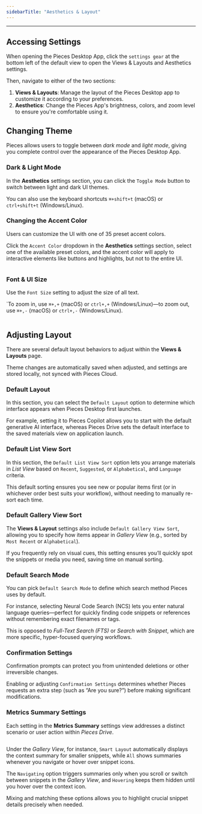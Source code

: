 ```yaml
---
sidebarTitle: "Aesthetics & Layout"
---
```


---

## Accessing Settings

When opening the Pieces Desktop App, click the `settings gear` at the bottom left of the default view to open the Views & Layouts and Aesthetics settings.

Then, navigate to either of the two sections:

1. **Views & Layouts**: Manage the layout of the Pieces Desktop app to customize it according to your preferences.
2. **Aesthetics**: Change the Pieces App's brightness, colors, and zoom level to ensure you're comfortable using it.

## Changing Theme

Pieces allows users to toggle between _dark mode_ and _light mode_, giving you complete control over the appearance of the Pieces Desktop App.

### Dark & Light Mode

In the **Aesthetics** settings section, you can click the `Toggle Mode` button to switch between light and dark UI themes.

You can also use the keyboard shortcuts `⌘+shift+t` (macOS) or `ctrl+shift+t` (Windows/Linux).

### Changing the Accent Color

Users can customize the UI with one of 35 preset accent colors.

Click the `Accent Color` dropdown in the **Aesthetics** settings section, select one of the available preset colors, and the accent color will apply to interactive elements like buttons and highlights, but not to the entire UI.

<img
  className="mx-auto"
/>

### Font & UI Size

Use the `Font Size` setting to adjust the size of all text.

\`To zoom in, use `⌘+,+` (macOS) or `ctrl+,+` (Windows/Linux)—to zoom out, use `⌘+,-` (macOS) or `ctrl+,-` (Windows/Linux).

<img
  className="mx-auto"
/>

## Adjusting Layout

There are several default layout behaviors to adjust within the **Views & Layouts** page.

<tip>
  Theme changes are automatically saved when adjusted, and settings are stored locally, not synced with Pieces Cloud.
</tip>

### Default Layout

In this section, you can select the `Default Layout` option to determine which interface appears when Pieces Desktop first launches.

For example, setting it to Pieces Copilot allows you to start with the default generative AI interface, whereas Pieces Drive sets the default interface to the saved materials view on application launch.

### Default List View Sort

In this section, the `Default List View Sort` option lets you arrange materials in _List View_ based on `Recent`, `Suggested`, or `Alphabetical`, and `Language` criteria.

This default sorting ensures you see new or popular items first (or in whichever order best suits your workflow), without needing to manually re-sort each time.

### Default Gallery View Sort

The **Views & Layout** settings also include `Default Gallery View Sort`, allowing you to specify how items appear in _Gallery View_ (e.g., sorted by `Most Recent` or `Alphabetical`).

If you frequently rely on visual cues, this setting ensures you’ll quickly spot the snippets or media you need, saving time on manual sorting.

### Default Search Mode

You can pick `Default Search Mode` to define which search method Pieces uses by default.

For instance, selecting Neural Code Search (NCS) lets you enter natural language queries—perfect for quickly finding code snippets or references without remembering exact filenames or tags.

This is opposed to _Full-Text Search (FTS)_ or _Search with Snippet_, which are more specific, hyper-focused querying workflows.

### Confirmation Settings

Confirmation prompts can protect you from unintended deletions or other irreversible changes.

Enabling or adjusting `Confirmation Settings` determines whether Pieces requests an extra step (such as “Are you sure?”) before making significant modifications.

### Metrics Summary Settings

Each setting in the **Metrics Summary** settings view addresses a distinct scenario or user action within _Pieces Drive_.

<img
  className="mx-auto"
/>

Under the _Gallery View_, for instance, `Smart Layout` automatically displays the context summary for smaller snippets, while `All` shows summaries whenever you navigate or hover over snippet icons.

The `Navigating` option triggers summaries only when you scroll or switch between snippets in the _Gallery View_, and `Hovering` keeps them hidden until you hover over the context icon.

Mixing and matching these options allows you to highlight crucial snippet details precisely when needed.